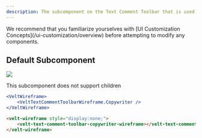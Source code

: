 ```yaml
---
description: The subcomponent on the Text Comment Toolbar that is used to rewrite text on the page using AI.
---
```


<Note>
We recommend that you familiarize yourselves with [UI Customization Concepts](/ui-customization/overview) before attempting to modify any components.
</Note>


## Default Subcomponent

![](/images/customization/text-comment-toolbar-sub-3.png)

<Note>This subcomponent does not support children</Note>
<RequestExample>

```jsx React / Next.js
<VeltWireframe>
    <VeltTextCommentToolbarWireframe.Copywriter />
</VeltWireframe>
```

```HTML HTML
<velt-wireframe style="display:none;">
    <velt-text-comment-toolbar-copywriter-wireframe></velt-text-comment-toolbar-copywriter-wireframe>
</velt-wireframe>
```
</RequestExample>

